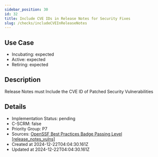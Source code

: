 ```yaml
---
sidebar_position: 30
id: 32
title: Include CVE IDs in Release Notes for Security Fixes
slug: /checks/includeCVEInReleaseNotes
---
```


## Use Case
<!-- LEVELS:START -->
- Incubating: expected
- Active: expected
- Retiring: expected
<!-- LEVELS:END -->

<!-- DESCRIPTION:START -->
## Description
Release Notes must Include the CVE ID of Patched Security Vulnerabilities
<!-- DESCRIPTION:END -->

<!-- DETAILS:START -->
## Details
- Implementation Status: pending
- C-SCRM: false
- Priority Group: P7
- Sources: [OpenSSF Best Practices Badge Passing Level [release_notes_vulns]](https://www.bestpractices.dev/en/criteria?details=true&rationale=true#0.release_notes_vulns)
- Created at 2024-12-22T04:04:30.161Z
- Updated at 2024-12-22T04:04:30.161Z
<!-- DETAILS:END -->
